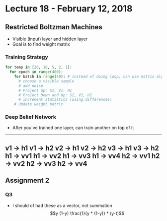 # Lecture 18 - February 12, 2018

## Restricted Boltzman Machines
- Visible (input) layer and hidden layer
- Goal is to find weight matrix

### Training Strategy
```python
for temp in [20, 10, 5, 2, 1]:
  for epoch in range(400):
    for batch in range(40): # instead of doing loop, can use matrix algebra instead
      # choose a visible sample
      # add noise
      # Project up: S1, V1, H1
      # Project Down and Up: S2, V2, H2
      # increment statistics (using differences)
    # Update weight matrix
```

### Deep Belief Network
- After you've trained one layer, can train another on top of it

----------
v1 -> h1
v1 -> h2
v2 -> h1
v2 -> h2
v3 -> h1
v3 -> h2
h1 -> vv1
h1 -> vv2
h1 -> vv3
h1 -> vv4
h2 -> vv1
h2 -> vv2
h2 -> vv3
h2 -> vv4
--------

## Assignment 2

### Q3
- I should of had these as a vector, not summation
$$y (1-y) \frac{1}{y * (1-y)} * (y-t)$$
